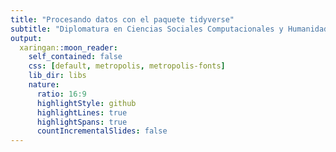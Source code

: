 ```yaml
---
title: "Procesando datos con el paquete tidyverse"
subtitle: "Diplomatura en Ciencias Sociales Computacionales y Humanidades Digitales"
output:
  xaringan::moon_reader:
    self_contained: false
    css: [default, metropolis, metropolis-fonts]
    lib_dir: libs
    nature:
      ratio: 16:9
      highlightStyle: github
      highlightLines: true
      highlightSpans: true
      countIncrementalSlides: false
---
```



<style type="text/css">

.remark-slide-content {
    font-size: 25px;
    padding: 1em 1em 1em 1em;
}

```css

.remark-code{
  line-height: 1.5; font-size: 80%
}

@media print {
  .has-continuation {
    display: block;
  }
}
```


```r
##~~~~~~~~~~~~~~~~~~~~~~~~~~~~~~~~~~~~~~~~~~~~~~~~~~~~~~~~~~~~~~~~~~~~~~~~~~~~~~
##                                  PIZARRA                                 ----
##~~~~~~~~~~~~~~~~~~~~~~~~~~~~~~~~~~~~~~~~~~~~~~~~~~~~~~~~~~~~~~~~~~~~~~~~~~~~~~
xaringanExtra::use_scribble()
```


```r
##~~~~~~~~~~~~~~~~~~~~~~~~~~~~~~~~~~~~~~~~~~~~~~~~~~~~~~~~~~~~~~~~~~~~~~~~~~~~~~
##                                  cLIPBOARD                               ----
##~~~~~~~~~~~~~~~~~~~~~~~~~~~~~~~~~~~~~~~~~~~~~~~~~~~~~~~~~~~~~~~~~~~~~~~~~~~~~~
htmltools::tagList(
  xaringanExtra::use_clipboard(
    button_text = "<i class=\"fa fa-Copiar código\"></i>",
    success_text = "<i class=\"fa fa-check\" style=\"color: #90BE6D\"></i>",
    error_text = "<i class=\"fa fa-times-circle\" style=\"color: #F94144\"></i>"
  ),
  rmarkdown::html_dependency_font_awesome()
)
```


```r
##~~~~~~~~~~~~~~~~~~~~~~~~~~~~~~~~~~~~~~~~~~~~~~~~~~~~~~~~~~~~~~~~~~~~~~~~~~~~~~
##                          PRESENTACION VS RSTUDIO                         ----
##~~~~~~~~~~~~~~~~~~~~~~~~~~~~~~~~~~~~~~~~~~~~~~~~~~~~~~~~~~~~~~~~~~~~~~~~~~~~~~
xaringanExtra::use_fit_screen()
```


```r
##~~~~~~~~~~~~~~~~~~~~~~~~~~~~~~~~~~~~~~~~~~~~~~~~~~~~~~~~~~~~~~~~~~~~~~~~~~~~~~
##                          ESTILOS EXTRA -RESALTADO-                       ----
##~~~~~~~~~~~~~~~~~~~~~~~~~~~~~~~~~~~~~~~~~~~~~~~~~~~~~~~~~~~~~~~~~~~~~~~~~~~~~~
xaringanExtra::use_extra_styles(
  hover_code_line = TRUE,         #<<
  mute_unhighlighted_code = TRUE  #<<
)
```




```r
##~~~~~~~~~~~~~~~~~~~~~~~~~~~~~~~~~~~~~~~~~~~~~~~~~~~~~~~~~~~~~~~~~~~~~~~~~~~~~~
##                              Cargo librerías                             ----
##~~~~~~~~~~~~~~~~~~~~~~~~~~~~~~~~~~~~~~~~~~~~~~~~~~~~~~~~~~~~~~~~~~~~~~~~~~~~~~
library(flipbookr)
library(tidyverse)
library(xaringanthemer)
library(xaringan)
library(gt)
library(icons)
library(here)
library(gt)
#remotes::install_github("mitchelloharawild/icons")

options(scipen = 999)

##~~~~~~~~~~~~~~~~~~~~~~~~~~~~~~~~~~
##  ~ Cargo la base de trabajo  ----
##~~~~~~~~~~~~~~~~~~~x~~~~~~~~~~~~~~~

eph_3t2022 <- eph::get_microdata(year = 2022, 
                            trimester = 3,type='individual')
```

---
class: inverse, center, middle


# Paquetes

<html>
  <div style='float:left'></div>
  <hr color='#EB811B' size=1px width=1125px>
</html>
 

---

# Paquetes  

## ¿Qué son?

--

✔️ Los paquetes son, principalmente, funciones que no están en r base, pero también bases de datos y objetos de R en general.

--

## ¿Para qué nos sirven?   

✔️ Ayudan a resolver problemas que con r base no se podía, o que era muy difícil hacerlo.
 

---
class: middle, center, inverse

background-image: url(img/R1.PNG)
background-size: contain

---
class: middle, center, inverse

background-image: url(img/R2.PNG)
background-size: contain

---
class: middle, center, inverse

background-image: url(img/R3.PNG)
background-size: contain

---
class: middle, center, inverse

background-image: url(img/R4.PNG)
background-size: contain

---
class: middle, center, inverse

background-image: url(img/R5.PNG)
background-size: contain
  
---

#Paquetes    

## INSTALACIÓN

- Podemos descargarlos e instalarlos con el siguiente comando: 

```r
install.packages("nombre_del_paquete") 
```

- Sólo es necesario instalar el paquete una vez por computadora.

---

#Paquetes  

## INVOCACIÓN

.pull-left[

- Una vez instalado, cada vez que abramos una nueva sesión de R y querramos utilizar el paquete debemos **cargarlo al ambiente de trabajo** mediante la función:    

```r
library(nombre_del_paquete)
```
]

.pull-right[

```r

knitr::include_graphics("img/invocacion.gif")

```
]


---

class: inverse, middle, center

<html>
  <div style='float:left'></div>
  <hr color='#EB811B' size=1px width=1125px>
</html>

# [Tidyverse](https://www.tidyverse.org/)


---
# Tidyverse

.pull-left[
#### `Tidyverse` es una colección de paquetes de R, pensados para trabajar en "ciencia de datos". 
 
]

.pull-right[


```r
knitr::include_graphics("img/tidyverse.png")
```
]

---
class: inverse, middle, center


# ¿Por qué tidyverse?


<html>
  <div style='float:left'></div>
  <hr color='#EB811B' size=1px width=1125px>
</html>


 
---
# __¿Por qué tidyverse?__


- ### Orientado a ser leído y escrito por y para seres humanos


--


- ### Funciones no pensadas para una tarea específica sino para un proceso de trabajo

.pull-left[
```r
knitr::include_graphics("img/circuito_del_dato.png")
```
]

--

.pull-right[
```r
knitr::include_graphics("img/circuito_del_dato_tidy.png")
```
]

--


- ### Su comunidad, basada en los principios del código abierto y trabajo colaborativo 




---
# __Instalación y uso__

* Sólo una vez (por computadora):
```r
install.packages("tidyverse")
```

--

* En cada inicio de sesión de R o Rstudio:

```r
library(tidyverse)
```
 
--

.pull-left[

_No es necesario esto:_

```r
install.packages("dplyr")
install.packages("tidyr")
install.packages("ggplot2")
```
]

.pull-right[

_Ni esto:_

```r
library(dplyr)
library(tidyr)
library(ggplot2)
```
]


---
# Hoja de ruta

### Presentación de los paquetes `dplyr` y `tidyr` 


.pull-left[

## ✔️ lectura / escritura

_{readr}_:

☑️ `read_csv()` ☑️ `read_table()`

_{haven}_:

☑️ `read_sav()` ☑️ `read_dat()`

☑️ `read_sas()` 

## ✔️ magrittr

☑️ `%>%`


## ✔️ tidyr
    
☑️ `pivot_longer()` ☑️ `pivot_wider()` 

]


.pull-right[

## ✔️ dplyr

☑️️ `select()`   ☑️️ `filter()`

☑️️ `mutate()`   ☑️️ `rename()`

☑️️ `arragne()`  ☑️️ `summarise()`

☑️️ `group_by()`

]



---
class: middle, center, inverse


# Lectura / escritura de archivos

<html>
  <div style='float:left'></div>
  <hr color='#EB811B' size=1px width=1125px>
</html>

 
---
# Lectura / escritura de archivos

## Hay varios paquetes que ayudan a la lectura de archivos, los principales son:


.pull-left[

### Paquete `{readr}`

- `read_csv()`   --> *.csv*

- `read_table()` --> *.txt*

- `read_rds()`   --> *.rds*
]

.pull-right[

### Paquete `{haven}`

- `read_sav()` --> SPSS

- `read_dta()` --> STATA

- `read_sas()` --> SAS

]

 

---
# Base de trabajo

- **Base de trabajo: ** Encuesta Permanente de Hogares

- [Acceso a bases desde INDEC](https://www.indec.gob.ar/indec/web/Institucional-Indec-BasesDeDatos)

- [Paquete `{eph}`](https://holatam.github.io/eph/)


--

Con la siguiente sentencia puedo importarla a R:

```r
eph_3t2022 <- read.delim("bases/EPH_usu_3er_Trim_2022_txt/usu_individual_T322.txt.txt", 
                             header = TRUE, 
                             sep = ";", 
                             dec = ",")
```

---
class: middle, center, inverse
  
  EL PIPE

```r
knitr::include_graphics("img/pipes.png")
```

_<p style="color:grey;" align:"center">Una forma de escribir</p>_

---
# magrittr

.pull-left[

### **Sin EL PIPE:**

```r
### Calculo la media
round(prop.table(table(`eph_3t2022$ESTADO`)), digits = 2)
```

]

--

.pull-right[

### **Con EL PIPE**


```r

### Cargo la librería
library(tidyverse)

### Calculo la media
`eph_3t2022$ESTADO` %>% 
  table() %>% 
  prop.table() %>% 
  round(digits = 2)
```

]


---
class: middle, center, inverse
  

```r
knitr::include_graphics("img/logo dplyr.png")
```

---
# dplyr

## Funciones del paquete dplyr:

<br>

| __Función__   | __Acción__ |
| :---          | ---:   |
| `select()`    | *selecciona o descarta variables*|
| `filter()`    | *selecciona filas*|
| `mutate()`    | *crea / edita variables*|
| `rename()`    | *renombra variables*|
| `group_by()`  | *segmenta en funcion de una variable*|
| `summarize()` | *genera una tabla de resúmen*|

---


class: inverse, middle, center

# __select()__
 
<html>
  <div style='float:left'></div>
  <hr color='#EB811B' size=1px width=1125px>
</html>

_<p style="color:grey;" align:"center">Elije o descarta columnas de una base de datos</p>_
 

---
# select()


### La función tiene el siguiente esquema:

```r
base_de_datos %>% 
  select(variable_1, variable_2, variable_n)
```



---
# select()

### Supongamos que quiero trabajar con las variables para medir la **condicion de actividad** por **sexo** y **edad**


---
# select() - por nombre de variable


### selecciono las columnas que deseo de la base de datos:

```r
b_eph_seleccion <- `eph_3t2022` %>% 
  select(ESTADO, CH04, CH06)
```

```r
b_eph_seleccion <- eph_3t2022 %>% 
  select(ESTADO, CH04, CH06)
```

--

### Chequeo la operación:

```r
colnames(b_eph_seleccion)
```
 

---
# select() - por posición de la columna


### Supongamos que quiero las columnas __"CODUSU"__, __"TRIMESTRE"__ y __"PONDERA"__ 

--

1) Chequeo la posición de las columnas que deseo:

```r
colnames(eph_3t2022)
```



---
# select() - por posición de la columna

2) Aplico la función `select()` en base a la posición de las columnas:


```r
b_eph_seleccion2 <- eph_3t2022 %>% 
  select(1, 3, 10)
```

```r
b_eph_seleccion2 <- eph_3t2022 %>% 
  select(1, 3, 10)
```

--

### chequeo seleccion:

```r
colnames(b_eph_seleccion2)
```


---

```r
eph_3t2022 %>% 
  select(8:10) %>%
  print()
```

`r chunk_reveal("select_1", widths = c(1.1, 1.9), title = "# Otra forma de selecionar")`

---
class: inverse, middle, center

## Una más!

---


```r
eph_3t2022 %>%
  select(ANO4:COMPONENTE) %>%
  print()
```

`r chunk_reveal("select_2", widths = c(1.3, 1.7), title = "# Otra forma de selecionar")`

---
class: inverse, middle, center

## Una más!

---


`r chunk_reveal("select_3", widths = c(1.3, 1.7), title = "# Otra forma de selecionar")`

```r
eph_3t2022 %>%
  select(starts_with("POND")) %>%
  print()
```

---
class: inverse, middle, center

## Una más!

---


`r chunk_reveal("select_4", widths = c(1.3, 1.7), title = "# Otra forma de selecionar")`


```r
eph_3t2022 %>%
  select(ends_with("_M")) %>%
  print()
```

---
class: inverse, middle, center

## Una más!

---


`r chunk_reveal("select_5", widths = c(1.3, 1.7), title = "# Otra forma de selecionar")`


```r
eph_3t2022 %>%
  select(contains("02")) %>%
  print()
```


---
class: inverse, middle, center


# _PRÁCTICA_


<html>
  <div style='float:left'></div>
  <hr color='#EB811B' size=1px width=1125px>
</html>
 

---
class: inverse, middle

## Práctica

1) Crear un objeto en donde importamos la base de datos de la EPH (recordar tener en cuenta la extensión del archivo)

2) Crear otro objeto en donde selecciono 3 columnas de interés según sus nombres

3) Crear otro objeto en donde selecciono 3 columnas de interés según su posición

4) Escribir el siguiente código en el esquema "paso a paso (con pipes)"

```r
base_ejercicio <- select(eph_3t2022, ESTADO, CH04, CAT_OCUP)
```


---
class: inverse, middle, center

# filter()

<html>
  <div style='float:left'></div>
  <hr color='#EB811B' size=1px width=1125px>
</html>

_<p style="color:grey;" align:"center">Define los casos (filas) en base a una condición</p>_
 

---
# filter()


### La función tiene el siguiente esquema:

```r
base_de_datos %>% 
  filter(variable_x >= categoria)
```

--


### **Caso:** Supongamos que deseo quedarme sólo con la población de 14 o más años de edad


---


`r chunk_reveal("filter", widths = c(1.3, 1.7), title = "# filter()")`


```r
eph_3t2022 %>% 
  filter(CH04 >= 14) %>% #BREAK
  print()
```


---
# filter() - chequeo

- Chequeamos la operacion

```r
b_eph_filtro1 <- eph_3t2022 %>% 
  filter(CH06 >= 14)
```

```r
summary(b_eph_filtro1$CH06)
```



---
# filter()

#### Operadores para filtrar:

<br>

.pull-left[

|Condición |Acción              |
| :---     | :---               |
|          |                    |
| `==`     | *igual*            |
| `%in%`   | *incluye*          |
| `!=`     | *distinto*         |
| `>`      | *mayor que*        |
| `<`      | *menor que*        |
| `>=`     | *mayor o igual que*|
| `<=`     | *menor o igual que*|

]

.pull-right[

| Operador | Descripción |
| :---     | :---               |
|          |                    |
| `&`      | *y* - Cuando se cumplen ambas condiciones   |
| &#124;   | *o* - Cuando se cumple una u otra condición   |


]

---
# filter()

### **Caso:** Necesito delimitar el universo a la población que reside en la _Ciudad Autónoma de buenos Aires_ __o__ en los _Partidos del Buenos aires_.

--


- Chequeo categorías de la variable:

```r
unique(eph_3t2022$AGLOMERADO)
```

--

- Reviso en el diseño de registro los códigos correspondientes.

---

`r chunk_reveal("filter_0", widths = c(1.7, 1.3), title="# filter")`

```r
eph_3t2022 %>% 
  select(AGLOMERADO, CH04, CH06, ESTADO, PONDERA) %>% #BREAK
  filter(AGLOMERADO == 32 | AGLOMERADO == 33) %>%
  print()
```


---

`r chunk_reveal("filter_2", widths = c(1.7, 1.3), title="# filter")`

```r
eph_3t2022 %>% 
  select(AGLOMERADO, CH04, CH06, ESTADO, PONDERA) %>% #BREAK
  filter(AGLOMERADO %in% c(32,33)) %>%
  print()
```


---
class: inverse, middle, center

# _PRÁCTICA GRUPAL_

<html>
  <div style='float:left'></div>
  <hr color='#EB811B' size=1px width=1125px>
</html>


---
class: inverse, middle

# Práctica Grupal

- A partir de la base de la EPH, crear un objeto nuevo que **contenga** las variables __AGLOMERADO__ y __CH06__ y **filtrar** por aquella población que tenga _18 o más años de edad_ y que resida en los aglomerados de _Neuquén_ o _Río Negro_

- Chequear que las operaciones hayan sido un éxito (_pista: funciones como **unique()**, **table()** o **colnames()** pueden ser de ayuda)_



---
class: inverse, middle, center

# _mutate()_

<html>
  <div style='float:left'></div>
  <hr color='#EB811B' size=1px width=1125px>
</html>

_<p style="color:grey;" align:"center">Creoa / edita variables (columnas)</p>_

---
# mutate()

### La función tiene el siguiente esquema:

```r
base_de_datos %>% 
   mutate(var_nueva = var_1 + var_2)
```


### **Caso:** Supongamos que quiero crear la variable `direccion`, uniendo la información de la `calle` y el  `numero`:

<br><br>


---
# mutate()

<br><br>

### **Indicador:** Sumatoria de ingresos por la ocupación principal y secundaria(s)

<br><br>


---

`r chunk_reveal("mutate_1", widths = c(1.7, 1.3), title="# mutate()")`

```r
eph_3t2022 %>% 
  select(P21, TOT_P12) %>% #BREAK
  mutate(ingreso_ocup_tot = P21 + TOT_P12)
```


---
# mutate() - case_when()

### Función complementaria: `case_when()`, mayormente utilizada para recodificación de variables

```r
knitr::include_graphics("img/mutate_case.png")
```


---


```r
eph_3t2022 %>%
  select(CH04, CH06) %>% #BREAK
  mutate(sexo = case_when(CH04 == 1 ~ "Varón",
                          CH04 == 2 ~ "Mujer"))
```

`r chunk_reveal("mutate_2", widths = c(1.7, 1.3), title = "# Recodificando con mutate() y case_when()")`


---


```r
eph_3t2022 %>%
  select(CH06) %>% #BREAK
  mutate(edad_rango = case_when(CH06 %in% c(0:18) ~  "0 a 18",
                                CH06 %in% c(19:29) ~ "19 a 29",
                                CH06 %in% c(30:39) ~ "30 a 39",
                                CH06 %in% c(40:49) ~ "40 a 49",
                                CH06 %in% c(50:59) ~ "50 a 59",
                                CH06 >= 60 ~ "60 o más"))
```

`r chunk_reveal("mutate_3", widths = c(1.7, 1.3), title = "# Recodificando con mutate() y case_when()")`



---
class: inverse, middle, center

# _PRÁCTICA GRUPAL_

***

---
class: inverse


# Práctica Grupal


1) Crear una variable nueva con las etiquetas correspondientes a los valores de **CAT_OCUP**:

```r
1 --> Patrón
2 --> Cuenta propia
3 --> Obrero o empleado
4 --> Trabajador familiar sin remuneración
9 --> Ns./Nr.
```

1) Recodificar la variable de ingresos P21 en 5 rangos.



---
class: inverse, middle, center

# _summarise()_

<html>
  <div style='float:left'></div>
  <hr color='#EB811B' size=1px width=1125px>
</html>

_<p style="color:grey;" align:"center">Resume la información en una nueva tabla</p>_

---
# summarise()

<br><br>
<br><br>

#### **Caso:**


- **Indicador1:** Quiero conocer cuántas personas ocupadas hay

- **Indicador2:** Quiero conocer el ingreso medio de la ocupación principal



---


```r
eph_3t2022 %>%
  select(ESTADO, P21, PONDERA) %>% #BREAK
  summarise(cant_pob_tot = sum(PONDERA),
            cant_ocupados = sum(PONDERA[ESTADO == 1]), 
            min_ingr_oc_princ = min(P21),
            max_ingr_oc_princ = max(P21),
            ingr_oc_princ_media = questionr::wtd.mean(x = P21, 
                                                      weights = PONDERA))
```

`r chunk_reveal("summarise_1", widths = c(1.7, 1.3), title = "# _summarise()_")`


---


```r
library(questionr)

eph_3t2022 %>%
  select(ESTADO, P21, PONDERA) %>% #BREAK
  summarise(cant_pob_tot = sum(PONDERA),
            cant_ocupados = sum(PONDERA[ESTADO == 1]), 
            min_ingr_oc_princ = min(P21),
            max_ingr_oc_princ = max(P21),
            ingr_oc_princ_media = wtd.mean(x = P21, # Paquete questionr
                                           weights = PONDERA))
```

`r chunk_reveal("summarise_2", widths = c(1.7, 1.3), title = "# _summarise()_")`


---
class: inverse, middle, center

# _group_by()_

***

_<p style="color:grey;" align:"center">Aplica una operación sobre la población de forma segmentada</p>_



---
# group_by()

<br><br>
<br><br>

```r
base_de_datos %>% 
        group_by(variable_de_corte) #<<
```

---


```r
library(questionr)

eph_3t2022 %>%
  group_by(CH04) %>% 
  summarise(cant_pob_tot = sum(PONDERA),
            cant_ocupados = sum(PONDERA[ESTADO == 1]), 
            min_ingr_oc_princ = min(P21),
            max_ingr_oc_princ = max(P21),
            ingr_oc_princ_media = wtd.mean(x = P21, # Paquete questionr
                                           weights = PONDERA))
```

`r chunk_reveal("group_by_1", widths = c(1.3, 1.7), title = "# _group_by()_")`

---
# Paso a Paso


```r
knitr::include_graphics("https://media.tenor.com/images/6c8cf7404cd3fdc8f518221899116825/tenor.gif")
```

---
# **Caso**

### - **Indicador 1:** *Principales tasas del mercado de trabajo para el aglomerado de CABA y Partidos del GBA*

### - **Indicador 2:** *Indicador 1 según el __sexo__ y __edad__ de las personas.*

--

Según el [Diseño de registro](https://www.indec.gob.ar/ftp/cuadros/menusuperior/eph/EPH_registro_t318.pdf), las variables de trabajo son:

- **Aglomerado de residencia** = `AGLOMERADO`

- **Condición de actividad** = `ESTADO`

- **Sexo** = `CH04`

- **Edad** = `CH06`

- **Factor de ponderación** = `PONDERA`

---
```r
eph_3t2022 %>% #BREAK
  select(AGLOMERADO, CH04, CH06, ESTADO, P21, PONDERA) %>% #BREAK
  mutate(edad_rango = case_when(CH06 %in% c(0:18) ~  "0 a 18",
                                CH06 %in% c(19:29) ~ "19 a 29",
                                CH06 %in% c(30:39) ~ "30 a 39",
                                CH06 %in% c(40:49) ~ "40 a 49",
                                CH06 %in% c(50:59) ~ "50 a 59",
                                CH06 >= 60 ~ "60 o más"),
         sexo = case_when(CH04 == 1 ~ "Varón",
                          CH04 == 2 ~ "Mujer")) %>% #BREAK
  filter(AGLOMERADO %in% c(32, 33)) %>% 
  group_by(sexo, edad_rango) %>% 
  summarise(cant_pob_tot = sum(PONDERA),
            cant_ocupados = sum(PONDERA[ESTADO == 1]), 
            min_ingr_oc_princ = min(P21),
            max_ingr_oc_princ = max(P21),
            ingr_oc_princ_media = wtd.mean(x = P21, # Paquete questionr
                                           weights = PONDERA))
```

`r chunk_reveal("group_by_2", widths = c(1.7, 1.3), title = "# _group_by()_")`

---
class: middle, center, inverse
  
```r
knitr::include_graphics("img/logo tidyr.png")
```

---
# Funciones del paquete tidyr:

<br><br>
<br><br>

| __Función__      | __Acción__ |
| :---             | ---:       |
| `pivot_longer()` | *Transforma en filas varias columnas*|
| `pivot_wider()`  | *transforma en columnas varias filas*|


---
# estructura de datos

<br>

.pull-left[

```r
knitr::include_graphics("img/dato_ancho.png")
```

]

.pull-right[

```r
knitr::include_graphics("img/dato_largo.png")
```

]


---
class: inverse, middle, center

# _pivot_longer()_

***

_<p style="color:grey;" align:"center">Reestructura la base, apilando varias columnas en una. De ancho a largo</p>_

---


```r
eph_3t2022 %>%
  group_by(CH04) %>% 
  summarise(cant_pob_tot = sum(PONDERA),
            cant_ocupados = sum(PONDERA[ESTADO == 1]), 
            min_ingr_oc_princ = min(P21),
            max_ingr_oc_princ = max(P21),
            ingr_oc_princ_media = wtd.mean(x = P21, # Paquete questionr
                                           weights = PONDERA)) %>% 
  select(CH04, cant_ocupados, ingr_oc_princ_media) %>% 
  pivot_longer(cols = c(cant_ocupados, ingr_oc_princ_media), #<<
               names_to = "variable", 
               values_to = "valor")
```

`r chunk_reveal("pivot_longer_1", widths = c(1.3, 1.7), title = "# _pivot_longer()_")`

---
class: inverse, middle, center

# _pivot_wider()_

***

_<p style="color:grey;" align:"center">Reestructura la base, encolumnando varias filas de una variable. De largo a ancho</p>_

---

```r
base_largo <- eph_3t2022 %>%
  group_by(CH04) %>% 
  summarise(cant_pob_tot = sum(PONDERA),
            cant_ocupados = sum(PONDERA[ESTADO == 1]), 
            min_ingr_oc_princ = min(P21),
            max_ingr_oc_princ = max(P21),
            ingr_oc_princ_media = wtd.mean(x = P21, # Paquete questionr
                                           weights = PONDERA)) %>% 
  select(CH04, cant_ocupados, ingr_oc_princ_media) %>% 
  pivot_longer(cols = c(cant_ocupados, ingr_oc_princ_media), #<<
               names_to = "variable", 
               values_to = "valor")
```

```r
base_largo %>%
  pivot_wider(names_from = "variable", #BREAK
              values_from = "valor") %>%
  print()
```

`r chunk_reveal("pivot_wider_2", widths = c(1.3, 1.7), title = "# _pivot_wider()_")`
